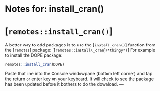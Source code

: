 # Notes for: install_cran()
# [`remotes::install_cran()`]
A better way to add packages is to use the [`install_cran()`] function from the [`remotes`] package:
[[`remotes::install\_cran`]`(*thingy*)`]
For example to install the DOPE package:
```r
remotes::install_cran(DOPE)
```
Paste that line into the Console windowpane (bottom left corner) and tap the return or enter key on your keyboard.
It will check to see the package has been updated before it bothers to do the download.
---